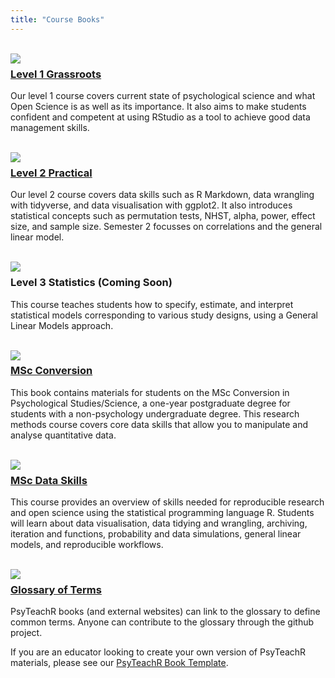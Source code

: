 ```yaml
---
title: "Course Books"
---
```


<style>
  br { clear: both; }
  a.logo {
    display: block;
    width: 25%;
    max-width: 150px;
    min-width: 50px;
    float: left;
    margin-right: 10px;
  }
</style>

<br><a class="logo" href="https://psyteachr.github.io/ug1-practical/"><img src="img/L1.png"></a>

### [Level 1 Grassroots](https://psyteachr.github.io/ug1-practical/)

Our level 1 course covers current state of psychological science and what Open Science is as well as its importance. It also aims to make students confident and competent at using RStudio as a tool to achieve good data management skills.

<br><a class="logo" href="https://philmcaleer.github.io/ug2-practical/"><img src="img/L2.png"></a>

### [Level 2 Practical](https://philmcaleer.github.io/ug2-practical/)

Our level 2 course covers data skills such as R Markdown, data wrangling with tidyverse, and data visualisation with ggplot2. It also introduces statistical concepts such as permutation tests, NHST, alpha, power, effect size, and sample size. Semester 2 focusses on correlations and the general linear model.

<br><a class="logo" href="/ug3-stats/"><img class="logo" src="img/L3.png"></a>

### Level 3 Statistics (Coming Soon)

This course teaches students how to specify, estimate, and interpret statistical models corresponding to various study designs, using a General Linear Models approach.

<br><a class="logo" href="/msc-conv-f2f/"><img  src="img/msc_conv.png"> 

### [MSc Conversion](/msc-conv-f2f/)

This book contains materials for students on the MSc Conversion in Psychological Studies/Science, a one-year postgraduate degree for students with a non-psychology undergraduate degree. This research methods course covers core data skills that allow you to manipulate and analyse quantitative data.

<br><a class="logo" href="/msc-data-skills/"><img  src="img/msc_ds.png"></a>

### [MSc Data Skills](/msc-data-skills/)

This course provides an overview of skills needed for reproducible research and open science using the statistical programming language R. Students will learn about data visualisation, data tidying and wrangling, archiving, iteration and functions, probability and data simulations, general linear models, and reproducible workflows.

<br><a class="logo" href="/glossary/"><img class="logo" src="img/glossary.png"></a>

### [Glossary of Terms](/glossary/)

PsyTeachR books (and external websites) can link to the glossary to define common terms. Anyone can contribute to the glossary through the github project.

<!--
<br><a class="logo" href="/book-template/"><img  src="img/psyteachr_hex.png"></a>
-->

If you are an educator looking to create your own version of PsyTeachR materials, please see our [PsyTeachR Book Template](https://psyteachr.github.io/book-template).
